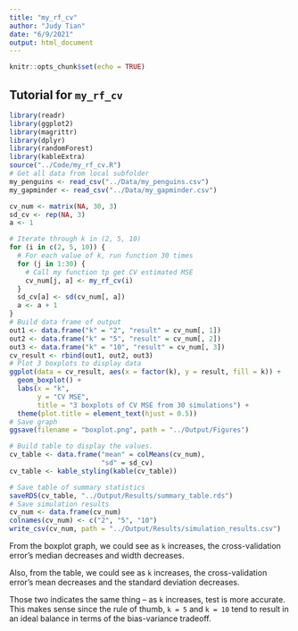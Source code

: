 ```yaml
---
title: "my_rf_cv"
author: "Judy Tian"
date: "6/9/2021"
output: html_document
---
```


```r
knitr::opts_chunk$set(echo = TRUE)
```

## Tutorial for `my_rf_cv`

``` r
library(readr)
library(ggplot2)
library(magrittr)
library(dplyr)
library(randomForest)
library(kableExtra)
source("../Code/my_rf_cv.R")
# Get all data from local subfolder
my_penguins <- read_csv("../Data/my_penguins.csv")
my_gapminder <- read_csv("../Data/my_gapminder.csv")

cv_num <- matrix(NA, 30, 3)
sd_cv <- rep(NA, 3)
a <- 1

# Iterate through k in (2, 5, 10)
for (i in c(2, 5, 10)) {
  # For each value of k, run function 30 times
  for (j in 1:30) {
    # Call my function tp get CV estimated MSE
    cv_num[j, a] <- my_rf_cv(i)
  }
  sd_cv[a] <- sd(cv_num[, a])
  a <- a + 1
}
# Build data frame of output
out1 <- data.frame("k" = "2", "result" = cv_num[, 1])
out2 <- data.frame("k" = "5", "result" = cv_num[, 2])
out3 <- data.frame("k" = "10", "result" = cv_num[, 3])
cv_result <- rbind(out1, out2, out3)
# Plot 3 boxplots to display data
ggplot(data = cv_result, aes(x = factor(k), y = result, fill = k)) + 
  geom_boxplot() +
  labs(x = "k",
       y = "CV MSE",
       title = "3 boxplots of CV MSE from 30 simulations") +
  theme(plot.title = element_text(hjust = 0.5))
# Save graph
ggsave(filename = "boxplot.png", path = "../Output/Figures")

# Build table to display the values.
cv_table <- data.frame("mean" = colMeans(cv_num), 
                       "sd" = sd_cv)
cv_table <- kable_styling(kable(cv_table))

# Save table of summary statistics
saveRDS(cv_table, "../Output/Results/summary_table.rds")
# Save simulation results
cv_num <- data.frame(cv_num)
colnames(cv_num) <- c("2", "5", "10")
write_csv(cv_num, path = "../Output/Results/simulation_results.csv")
```

From the boxplot graph, we could see as `k` increases, the cross-validation error's median decreases and width decreases.

Also, from the table, we could see as `k` increases, the cross-validation error's mean decreases and the standard deviation decreases.

Those two indicates the same thing -- as `k` increases, test is more accurate. This makes sense since the rule of thumb, `k = 5` and `k = 10` tend to result in an ideal balance in terms of the bias-variance tradeoff.
